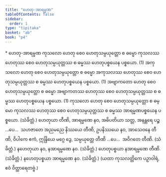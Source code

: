 ```yaml
---
title: "ဟေတု-အာရမ္မဏ"
tableOfContents: false
sidebar:
  order: 1
type: "tipitaka"
basket: "ab"
book: "p4"
---
```



<DynamicBreadcrumb />

<Paragraph type="center" book="p4">
* ဟေတု-အာရမ္မဏ
</Paragraph>

<Division number="30" book="p4" e="ch" v="39" p="573">

<Paragraph number="1046" book="p4">
ကုသလော ဟေတု စေဝ ဟေတုသမ္ပယုတ္တော စ ဓမ္မော ကုသလဿ ဟေတုဿ စေဝ ဟေတုသမ္ပယုတ္တဿ စ ဓမ္မဿ ဟေတုပစ္စယေန ပစ္စယော. (1)
</Paragraph>

<Paragraph number="1047" book="p4">
အကုသလော ဟေတု စေဝ ဟေတုသမ္ပယုတ္တော စ ဓမ္မော အကုသလဿ ဟေတုဿ စေဝ ဟေတုသမ္ပယုတ္တဿ စ ဓမ္မဿ ဟေတုပစ္စယေန ပစ္စယော. (1)
</Paragraph>

<Paragraph number="1048" book="p4">
အဗျာကတော ဟေတု စေဝ ဟေတုသမ္ပယုတ္တော စ ဓမ္မော အဗျာကတဿ ဟေတုဿ စေဝ ဟေတုသမ္ပယုတ္တဿ စ ဓမ္မဿ ဟေတုပစ္စယေန ပစ္စယော. (1)
</Paragraph>

<Paragraph number="1049" book="p4">
ကုသလော ဟေတု စေဝ ဟေတုသမ္ပယုတ္တော စ ဓမ္မော ကုသလဿ ဟေတုဿ စေဝ ဟေတုသမ္ပယုတ္တဿ စ ဓမ္မဿ အာရမ္မဏပစ္စယေန ပစ္စယော. (သံခိတ္တံ.)
</Paragraph>

</Division>
<Division number="31" book="p4" e="ch" v="39" p="574">

<Paragraph number="1050" book="p4">
ဟေတုယာ တီဏိ, အာရမ္မဏေ နဝ, အဓိပတိယာ သတ္တ, အနန္တရေ ပဉ္စ …ပေ…  သဟဇာတေ အညမညေ နိဿယေ တီဏိ, ဥပနိဿယေ နဝ, အာသေဝနေ တီဏိ, ဝိပါကေ ဧကံ, ဣန္ဒြိယေ မဂ္ဂေ ဒွေ, သမ္ပယုတ္တေ တီဏိ …ပေ…  အဝိဂတေ တီဏိ. (သံခိတ္တံ.)
</Paragraph>

<Paragraph number="1051" book="p4">
နဟေတုယာ နဝ, နအာရမ္မဏေ နဝ. (သံခိတ္တံ.)
</Paragraph>

<Paragraph number="1052" book="p4">
ဟေတုပစ္စယာ နအာရမ္မဏေ တီဏိ. (သံခိတ္တံ.)
</Paragraph>

<Paragraph number="1053" book="p4">
နဟေတုပစ္စယာ အာရမ္မဏေ နဝ. (သံခိတ္တံ.)

</Paragraph>
</Division>

<Paragraph number="1054" type="center" book="p4">
(ယထာ ကုသလတ္တိကေ ပဉှာဝါရံ, ဧဝံ ဝိတ္ထာရေတဗ္ဗံ.)
</Paragraph>